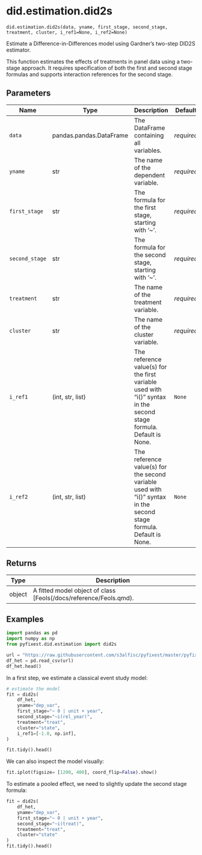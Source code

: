 # did.estimation.did2s { #pyfixest.did.estimation.did2s }

`did.estimation.did2s(data, yname, first_stage, second_stage, treatment, cluster, i_ref1=None, i_ref2=None)`

Estimate a Difference-in-Differences model using Gardner's two-step DID2S estimator.

This function estimates the effects of treatments in panel data using a two-stage approach. It requires specification of
both the first and second stage formulas and supports interaction references for the second stage.

## Parameters

| Name           | Type                    | Description                                                                                                         | Default    |
|----------------|-------------------------|---------------------------------------------------------------------------------------------------------------------|------------|
| `data`         | pandas.pandas.DataFrame | The DataFrame containing all variables.                                                                             | _required_ |
| `yname`        | str                     | The name of the dependent variable.                                                                                 | _required_ |
| `first_stage`  | str                     | The formula for the first stage, starting with '~'.                                                                 | _required_ |
| `second_stage` | str                     | The formula for the second stage, starting with '~'.                                                                | _required_ |
| `treatment`    | str                     | The name of the treatment variable.                                                                                 | _required_ |
| `cluster`      | str                     | The name of the cluster variable.                                                                                   | _required_ |
| `i_ref1`       | (int, str, list)        | The reference value(s) for the first variable used with "i()" syntax in the second stage formula. Default is None.  | `None`     |
| `i_ref2`       | (int, str, list)        | The reference value(s) for the second variable used with "i()" syntax in the second stage formula. Default is None. | `None`     |

## Returns

| Type   | Description                                                       |
|--------|-------------------------------------------------------------------|
| object | A fitted model object of class [Feols(/docs/reference/Feols.qmd). |

## Examples

```python
import pandas as pd
import numpy as np
from pyfixest.did.estimation import did2s

url = "https://raw.githubusercontent.com/s3alfisc/pyfixest/master/pyfixest/did/data/df_het.csv"
df_het = pd.read_csv(url)
df_het.head()
```

In a first step, we estimate a classical event study model:

```python
# estimate the model
fit = did2s(
    df_het,
    yname="dep_var",
    first_stage="~ 0 | unit + year",
    second_stage="~i(rel_year)",
    treatment="treat",
    cluster="state",
    i_ref1=[-1.0, np.inf],
)

fit.tidy().head()
```

We can also inspect the model visually:

```python
fit.iplot(figsize= [1200, 400], coord_flip=False).show()
```

To estimate a pooled effect, we need to slightly update the second stage formula:

```python
fit = did2s(
    df_het,
    yname="dep_var",
    first_stage="~ 0 | unit + year",
    second_stage="~i(treat)",
    treatment="treat",
    cluster="state"
)
fit.tidy().head()
```